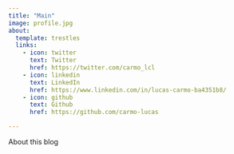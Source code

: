 ```yaml
---
title: "Main"
image: profile.jpg
about:
  template: trestles
  links:
    - icon: twitter
      text: Twitter
      href: https://twitter.com/carmo_lcl
    - icon: linkedin
      text: LinkedIn
      href: https://www.linkedin.com/in/lucas-carmo-ba4351b8/
    - icon: github
      text: Github
      href: https://github.com/carmo-lucas

---
```


About this blog
